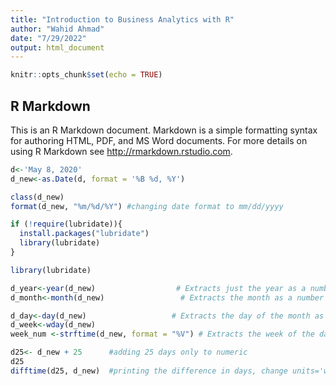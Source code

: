 ---
title: "Introduction to Business Analytics with R"
author: "Wahid Ahmad"
date: "7/29/2022"
output: html_document
---

```{r setup, include=FALSE}
knitr::opts_chunk$set(echo = TRUE)
```

## R Markdown

This is an R Markdown document. Markdown is a simple formatting syntax for authoring HTML, PDF, and MS Word documents. For more details on using R Markdown see <http://rmarkdown.rstudio.com>.

```{r creating date question 1-4}
d<-'May 8, 2020'
d_new<-as.Date(d, format = '%B %d, %Y')

class(d_new)
format(d_new, "%m/%d/%Y") #changing date format to mm/dd/yyyy

```

```{r qestion 5}
if (!require(lubridate)){
  install.packages("lubridate")
  library(lubridate)
}

library(lubridate)

```


```{r qestion  6}
d_year<-year(d_new)                  # Extracts just the year as a number
d_month<-month(d_new)                 # Extracts the month as a number

d_day<-day(d_new)                   # Extracts the day of the month as a number
d_week<-wday(d_new) 
week_num <-strftime(d_new, format = "%V") # Extracts the week of the date in 2020
```

```{r question 7}
d25<- d_new + 25      #adding 25 days only to numeric
d25
difftime(d25, d_new)  #printing the difference in days, change units='weeks' for weeks
```

